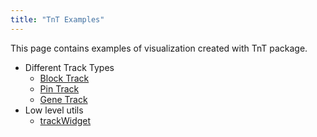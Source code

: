 ```yaml
---
title: "TnT Examples"
---
```


This page contains examples of visualization created with TnT package.

- Different Track Types
    - [Block Track](tracktype-BlockTrack.html)
    - [Pin Track](tracktype-PinTrack.html)
    - [Gene Track](tracktype-GeneTrack.html)

- Low level utils
    - [trackWidget](trackWidget.html)


